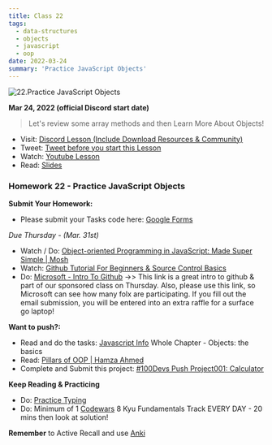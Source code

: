 ```yaml
---
title: Class 22
tags:
  - data-structures
  - objects
  - javascript
  - oop
date: 2022-03-24
summary: 'Practice JavaScript Objects'
---
```


![22.Practice JavaScript Objects](https://cdn.hashnode.com/res/hashnode/image/upload/v1676636135225/xE9Gxgosj.png?auto=compress)

**Mar 24, 2022 (official Discord start date)**

> Let's review some array methods and then Learn More About Objects!

- Visit: [Discord Lesson (Include Download Resources & Community)](https://discord.com/channels/735923219315425401/738891289071714388/956666816464318564)
- Tweet: [Tweet before you start this Lesson](https://twitter.com/leonnoel/status/1507107645416620041)
- Watch: [Youtube Lesson](https://youtu.be/LTda62-jyoM)
- Read: [Slides](https://slides.com/leonnoel/100devs2-more-javascript-objects)

### Homework 22 - Practice JavaScript Objects

**Submit Your Homework:**

- Please submit your Tasks code here: [Google Forms](https://forms.gle/jK41o5QGNdzY8rPk9)

_Due Thursday - (Mar. 31st)_

- Watch / Do: [Object-oriented Programming in JavaScript: Made Super Simple | Mosh](https://youtu.be/PFmuCDHHpwk/)
- Watch: [Github Tutorial For Beginners & Source Control Basics](https://youtu.be/0fKg7e37bQE​/)
- Do: [Microsoft - Intro To Github](https://aka.ms/learnwithleon/) ->> This link is a great intro to github & part of our sponsored class on Thursday. Also, please use this link, so Microsoft can see how many folx are participating. If you fill out the email submission, you will be entered into an extra raffle for a surface go laptop!

**Want to push?:**

- Read and do the tasks: [Javascript Info](https://javascript.info/) Whole Chapter - Objects: the basics
- Read: [Pillars of OOP | Hamza Ahmed](https://medium.com/@hamzzza.ahmed95/four-pillars-of-object-oriented-programming-oop-e8d7822aa2197/)
- Complete and Submit this project: [#100Devs Push Project001: Calculator](https://github.com/leonnoel/100devs-calculator/)

**Keep Reading & Practicing**

- Do: [Practice Typing](https://www.keybr.com/)
- Do: Minimum of 1 [Codewars](https://codewars.com/) 8 Kyu Fundamentals Track EVERY DAY - 20 mins then look at solution!

**Remember** to Active Recall and use [Anki](https://apps.ankiweb.net/)

